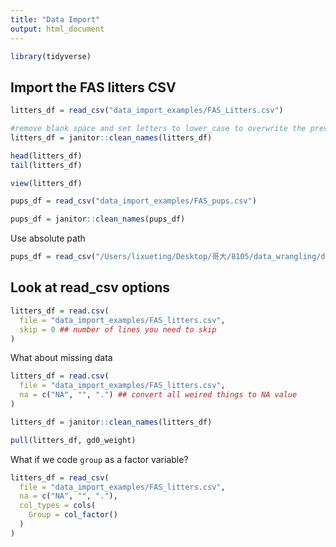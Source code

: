 ```yaml
---
title: "Data Import"
output: html_document
---
```



```r
library(tidyverse)
```

## Import the FAS litters CSV

```r
litters_df = read_csv("data_import_examples/FAS_Litters.csv")

#remove blank space and set letters to lower_case to overwrite the previous version
litters_df = janitor::clean_names(litters_df)

head(litters_df)
tail(litters_df)
```
```r
view(litters_df)
```


```r
pups_df = read_csv("data_import_examples/FAS_pups.csv")

pups_df = janitor::clean_names(pups_df)
```

Use absolute path

```r
pups_df = read_csv("/Users/lixueting/Desktop/哥大/8105/data_wrangling/data_import_examples/FAS_pups.csv")
```

## Look at read_csv options

```r
litters_df = read.csv(
  file = "data_import_examples/FAS_litters.csv",
  skip = 0 ## number of lines you need to skip
)
```

What about missing data

```r
litters_df = read.csv(
  file = "data_import_examples/FAS_litters.csv",
  na = c("NA", "", ".") ## convert all weired things to NA value
)

litters_df = janitor::clean_names(litters_df)

pull(litters_df, gd0_weight)

```

What if we code `group` as a factor variable?

```r
litters_df = read_csv(
  file = "data_import_examples/FAS_litters.csv",
  na = c("NA", "", "."),
  col_types = cols(
    Group = col_factor()
  )
)
```











